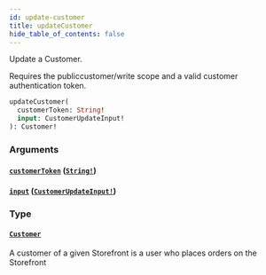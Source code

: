 ```yaml
---
id: update-customer
title: updateCustomer
hide_table_of_contents: false
---
```



Update a Customer.

Requires the publiccustomer/write scope and a valid customer authentication token.

```graphql
updateCustomer(
  customerToken: String!
  input: CustomerUpdateInput!
): Customer!
```


### Arguments

#### [`customerToken`](#) ([`String!`](/demand/api/graphql-storefront/reference/scalars/string))




#### [`input`](#) ([`CustomerUpdateInput!`](/demand/api/graphql-storefront/reference/inputs/customer-update-input))




### Type

#### [`Customer`](/demand/api/graphql-storefront/reference/objects/customer)

A customer of a given Storefront is a user who places orders on the Storefront




